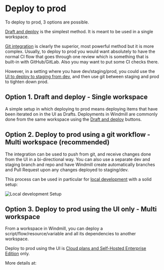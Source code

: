 
# Deploy to prod

To deploy to prod, 3 options are possible.

[Draft and deploy](#option-1-draft-and-deploy---single-workspace) is the simplest method. It is meant to be used in a single workspace.

[Git integration](#option-2-deploy-to-prod-using-a-git-workflow---multi-workspace) is clearly the superior, most powerful method but it is more complex. Usually, to deploy to prod you would want absolutely to have the normal CI flow that goes through one review which is something that is built-in with GitHub/GitLab. Also you may want to put some CI checks there.

However, in a setting where you have dev/staging/prod, you could use the [UI to deploy to staging from dev](#option-3-deploy-to-prod-using-the-ui-only---multi-workspace), and then use git between staging and prod to tighten down prod.

## Option 1. Draft and deploy - Single workspace

A simple setup in which deploying to prod means deploying items that have been iterated on in the UI as Drafts.
Deployments in Windmill are commonly done from the same workspace using the [Draft and deploy](../../core_concepts/0_draft_and_deploy/index.mdx) buttons.

## Option 2. Deploy to prod using a git workflow - Multi workspace (recommended)

The integration can be used to push from git, and receive changes done from the UI in a bi-directional way.
You can also use a separate dev and staging branch and repo and have Windmill create automatically branches and Pull Request upon any changes deployed to staging/dev.

<div className="grid grid-cols-2 gap-6 mb-4">
	<DocCard
		title="Deploy to prod using a git workflow"
		description="Windmill integration with Git repositories makes it possible to adopt a robust development process for your Windmill scripts, flows and apps."
		href="/docs/advanced/deploy_gh_gl"
	/>
</div>

This process can be used in particular for [local development](../4_local_development/index.mdx) with a solid setup:

![Local development Setup](../4_local_development/local_development.png 'Local development Setup')

<div className="grid grid-cols-2 gap-6 mb-4">
	<DocCard
		title="Local development"
		description="Develop from various environments such as your terminal, VS Code, and JetBrains IDEs."
		href="/docs/advanced/local_development"
	/>
</div>

## Option 3. Deploy to prod using the UI only - Multi workspace

From a workspace in Windmill, you can deploy a script/flow/resource/variable and all its dependencies to another workspace.

Deploy to prod using the UI is [Cloud plans and Self-Hosted Enterprise Edition](/pricing) only.

More details at:

<div className="grid grid-cols-2 gap-6 mb-4">
	<DocCard
		title="Deploy to prod using the Web UI"
		description="Avoid Git and deploy directly from the Web UI"
		href="/docs/core_concepts/staging_prod"
	/>
</div>
